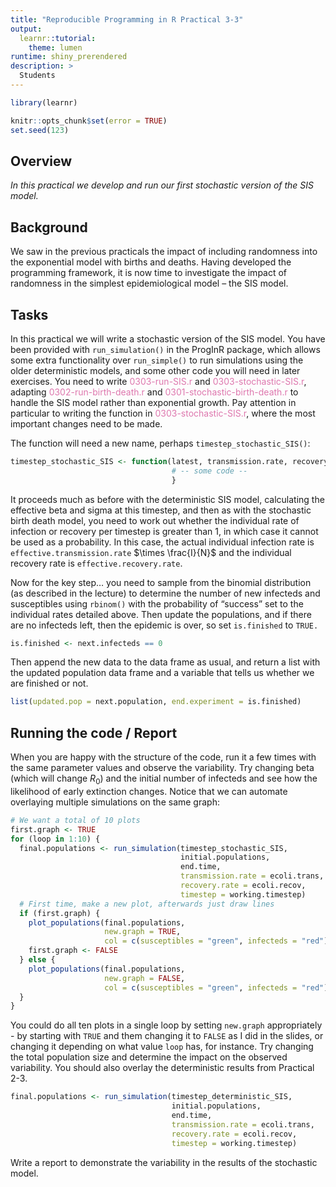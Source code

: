```yaml
---
title: "Reproducible Programming in R Practical 3-3"
output: 
  learnr::tutorial:
    theme: lumen
runtime: shiny_prerendered
description: >
  Students
---
```


```r
library(learnr)

knitr::opts_chunk$set(error = TRUE)
set.seed(123)
```

## Overview

*In this practical we develop and run our first stochastic version of the SIS model.*

## Background

We saw in the previous practicals the impact of including randomness into the
exponential model with births and deaths. Having developed the programming 
framework, it is now time to investigate the impact of randomness in the 
simplest epidemiological model – the SIS model.

## Tasks

In this practical we will write a stochastic version of the SIS model. You have 
been provided with `run_simulation()` in the ProgInR package, which allows some 
extra functionality over `run_simple()` to run simulations using the older
deterministic models, and some other code you will need in later exercises. You 
need to write <span style="color: #de77ae;">0303-run-SIS.r</span> and 
<span style="color: #de77ae;">0303-stochastic-SIS.r</span>, adapting 
<span style="color: #de77ae;">0302-run-birth-death.r</span> and 
<span style="color: #de77ae;">0301-stochastic-birth-death.r</span> to handle the 
SIS model rather than exponential growth. Pay attention in particular to writing 
the function in <span style="color: #de77ae;">0303-stochastic-SIS.r</span>, 
where the most important changes need to be made.

The function will need a new name, perhaps `timestep_stochastic_SIS()`:

```r
timestep_stochastic_SIS <- function(latest, transmission.rate, recovery.rate, timestep) {
                                    # -- some code --
                                    }
```

It proceeds much as before with the deterministic SIS model, calculating the 
effective beta and sigma at this timestep, and then as with the stochastic birth 
death model, you need to work out whether the individual rate of infection or 
recovery per timestep is greater than 1, in which case it cannot be used as a
probability. In this case, the actual individual infection rate is 
`effective.transmission.rate` $\times \frac{I}{N}$ and the individual recovery 
rate is `effective.recovery.rate`.

Now for the key step... you need to sample from the binomial distribution (as 
described in the lecture) to determine the number of new infecteds and 
susceptibles using `rbinom()` with the probability of "success" set to the
individual rates detailed above. Then update the populations, and if there are
no infecteds left, then the epidemic is over, so set `is.finished` to `TRUE.` 

```r
is.finished <- next.infecteds == 0
```

Then append the new data to the data frame as usual, and return a list with the
updated population data frame and a variable that tells us whether we are 
finished or not.

```r
list(updated.pop = next.population, end.experiment = is.finished)
```

## Running the code / Report

When you are happy with the structure of the code, run it a few times with the 
same parameter values and observe the variability. Try changing beta (which will
change $R_0$) and the initial number of infecteds and see how the likelihood of
early extinction changes. Notice that we can automate overlaying multiple 
simulations on the same graph:

```r
# We want a total of 10 plots
first.graph <- TRUE 
for (loop in 1:10) {
  final.populations <- run_simulation(timestep_stochastic_SIS,
                                      initial.populations,
                                      end.time,
                                      transmission.rate = ecoli.trans, 
                                      recovery.rate = ecoli.recov, 
                                      timestep = working.timestep)
  # First time, make a new plot, afterwards just draw lines
  if (first.graph) {
    plot_populations(final.populations,
                     new.graph = TRUE, 
                     col = c(susceptibles = "green", infecteds = "red"))
    first.graph <- FALSE 
  } else {
    plot_populations(final.populations,
                     new.graph = FALSE,
                     col = c(susceptibles = "green", infecteds = "red"))
  }
}
```

You could do all ten plots in a single loop by setting `new.graph` appropriately
- by starting with `TRUE` and them changing it to `FALSE` as I did in the slides,
or changing it depending on what value `loop` has, for instance. Try changing 
the total population size and determine the impact on the observed variability. 
You should also overlay the deterministic results from Practical 2-3. 

```r
final.populations <- run_simulation(timestep_deterministic_SIS, 
                                    initial.populations,
                                    end.time,
                                    transmission.rate = ecoli.trans,
                                    recovery.rate = ecoli.recov, 
                                    timestep = working.timestep)
```

Write a report to demonstrate the variability in the results of the stochastic
model.
